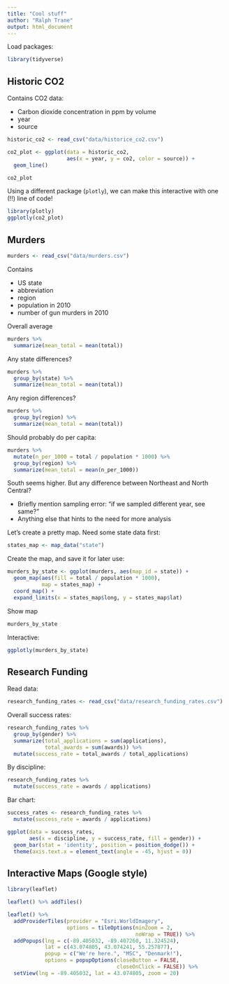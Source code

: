 ```yaml
---
title: "Cool stuff"
author: "Ralph Trane"
output: html_document
---
```


Load packages:

```r
library(tidyverse)
```


## Historic CO2

Contains CO2 data:

* Carbon dioxide concentration in ppm by volume
* year
* source

```r
historic_co2 <- read_csv("data/historice_co2.csv")

co2_plot <- ggplot(data = historic_co2, 
                   aes(x = year, y = co2, color = source)) + 
  geom_line()

co2_plot
```

Using a different package (`plotly`), we can make this interactive with one (!!) line of code!

```r
library(plotly)
ggplotly(co2_plot)
```

## Murders



```r
murders <- read_csv("data/murders.csv")
```

Contains

* US state
* abbreviation
* region
* population in 2010
* number of gun murders in 2010

Overall average

```r
murders %>% 
  summarize(mean_total = mean(total))
```

Any state differences? 

```r
murders %>% 
  group_by(state) %>% 
  summarize(mean_total = mean(total))
```

Any region differences?

```r
murders %>% 
  group_by(region) %>% 
  summarize(mean_total = mean(total))
```

Should probably do per capita:

```r
murders %>% 
  mutate(n_per_1000 = total / population * 1000) %>% 
  group_by(region) %>% 
  summarize(mean_total = mean(n_per_1000))
```

South seems higher. But any difference between Northeast and North Central? 

* Briefly mention sampling error: "if we sampled different year, see same?"
* Anything else that hints to the need for more analysis

Let's create a pretty map. Need some state data first:

```r
states_map <- map_data("state")
```

Create the map, and save it for later use:

```r
murders_by_state <- ggplot(murders, aes(map_id = state)) +
  geom_map(aes(fill = total / population * 1000), 
           map = states_map) +
  coord_map() +
  expand_limits(x = states_map$long, y = states_map$lat)
```

Show map

```r
murders_by_state
```


Interactive:

```r
ggplotly(murders_by_state)
```

## Research Funding

Read data:

```r
research_funding_rates <- read_csv("data/research_funding_rates.csv")
```

Overall success rates:

```r
research_funding_rates %>% 
  group_by(gender) %>% 
  summarize(total_applications = sum(applications),
            total_awards = sum(awards)) %>% 
  mutate(success_rate = total_awards / total_applications)
```

By discipline:

```r
research_funding_rates %>% 
  mutate(success_rate = awards / applications)
```

Bar chart:

```r
success_rates <- research_funding_rates %>% 
  mutate(success_rate = awards / applications)

ggplot(data = success_rates,
       aes(x = discipline, y = success_rate, fill = gender)) + 
  geom_bar(stat = 'identity', position = position_dodge()) +
  theme(axis.text.x = element_text(angle = -45, hjust = 0))
```

## Interactive Maps (Google style)

```r
library(leaflet)

leaflet() %>% addTiles()
```


```r
leaflet() %>% 
  addProviderTiles(provider = "Esri.WorldImagery",
                   options = tileOptions(minZoom = 2,
                                         noWrap = TRUE)) %>% 
  addPopups(lng = c(-89.405032, -89.407260, 11.324524), 
            lat = c(43.074805, 43.074241, 55.257877), 
            popup = c("We're here.", "MSC", "Denmark!"),
            options = popupOptions(closeButton = FALSE,
                                   closeOnClick = FALSE)) %>% 
  setView(lng = -89.405032, lat = 43.074805, zoom = 20)
```

